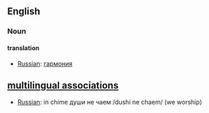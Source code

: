 ==English==

===Noun===

====translation====
*[[Russian]]: [[:ru:гармония|гармония]]

==[[multilingual associations]]==
*[[Russian]]: in chime души не чаем /dushi ne chaem/ (we worship)